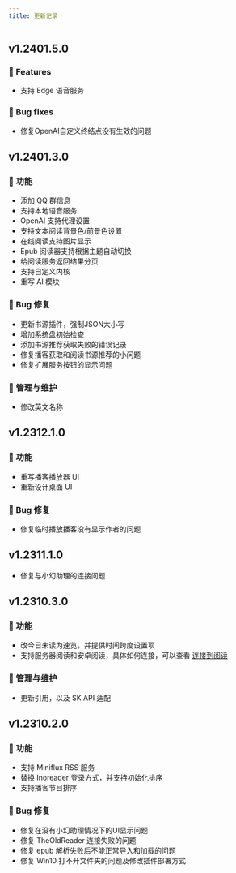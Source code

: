 ```yaml
---
title: 更新记录
---
```


## v1.2401.5.0

### 🚀 Features

- 支持 Edge 语音服务

### 🐛 Bug fixes

- 修复OpenAI自定义终结点没有生效的问题

## v1.2401.3.0

### 🚀 功能

- 添加 QQ 群信息
- 支持本地语音服务
- OpenAI 支持代理设置
- 支持文本阅读背景色/前景色设置
- 在线阅读支持图片显示
- Epub 阅读器支持根据主题自动切换
- 给阅读服务返回结果分页
- 支持自定义内核
- 重写 AI 模块

### 🐛 Bug 修复

- 更新书源插件，强制JSON大小写
- 增加系统盘初始检查
- 添加书源推荐获取失败的错误记录
- 修复播客获取和阅读书源推荐的小问题
- 修复扩展服务按钮的显示问题

### 🧰 管理与维护

- 修改英文名称


## v1.2312.1.0

### 🚀 功能

- 重写播客播放器 UI
- 重新设计桌面 UI

### 🐛 Bug 修复

- 修复临时播放播客没有显示作者的问题

## v1.2311.1.0

- 修复与小幻助理的连接问题

## v1.2310.3.0

### 🚀 功能

- 改今日未读为速览，并提供时间跨度设置项
- 支持服务器阅读和安卓阅读，具体如何连接，可以查看 [连接到阅读](./connect-legado)

### 🧰 管理与维护

- 更新引用，以及 SK API 适配

## v1.2310.2.0

### 🚀 功能

- 支持 Miniflux RSS 服务
- 替换 Inoreader 登录方式，并支持初始化排序
- 支持播客节目排序

### 🐛 Bug 修复

- 修复在没有小幻助理情况下的UI显示问题
- 修复 TheOldReader 连接失败的问题
- 修复 epub 解析失败后不能正常导入和加载的问题
- 修复 Win10 打不开文件夹的问题及修改插件部署方式